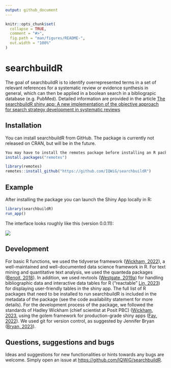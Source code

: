 ```yaml
---
output: github_document
---
```


<!-- README.md is generated from README.Rmd. Please edit that file -->

```r
knitr::opts_chunk$set(
  collapse = TRUE,
  comment = "#>",
  fig.path = "man/figures/README-",
  out.width = "100%"
)
```

# searchbuildR

<!-- badges: start -->

<!-- badges: end -->

The goal of searchbuildR is to identify overrepresented terms in a set of relevant references for a systematic review or evidence synthesis in general, which can then be applied in a boolean search in a bibliograpic database (e.g. PubMed). Detailed information are provided in the article [The searchbuildR shiny app: A new implementation of the objective approach for search strategy development in systematic reviews](https://doi.org/10.1002/cesm.12078)

## Installation

You can install searchbuildR from GitHub. The package is currently not released on CRAN, but will be in the future.

```r
You may have to install the remotes package before installing an R package from github
install.packages("remotes")

```

```r
library(remotes)
remotes::install_github("https://github.com/IQWiG/searchbuildR")

```

## Example

After installing the package you can launch the Shiny App locally in R:

```r
library(searchbuildR)
run_app()
```

The interface looks roughly like this (version 0.0.11):

<img src="inst/extdata/screenshot_searchbuildR.png"/>

## Development

For basic R functions, we used the tidyverse framework ([Wickham, 2022](https://CRAN.R-project.org/package=tidyverse)), a well-maintained and well-documented data science framework in R. For text mining and quantitative text analysis, we used the quanteda packages ([Benoit, 2018](https://doi.org/10.21105/joss.00774)). In addition, we used revtools ([Westgate, 2019a](https://doi.org/10.1002/jrsm.1374)) for handling bibliographic data and interactive data tables for R (“reactable” [Lin, 2023](https://CRAN.R-project.org/package=reactable)) for displaying user-friendly tables in the shiny app. The full list of R packages that need to be installed to run searchbuildR is included in the metadata of the package (see the code availability statement for more details). For the development process of the package, we followed the standards of Hadley Wickham (chief scientist at Posit PBC) ([Wickham, 2023](https://r-pkgs.org/, [Wickham, 2021](https://mastering-shiny.org/)), using the golem framework for production-grade shiny apps ([Fay, 2022](https://engineering-shiny.org/index.html)). We used git for version control, as suggested by Jennifer Bryan ([Bryan, 2023](https://happygitwithr.com/index.html)).\

## Questions, suggestions and bugs 

Ideas and suggestions for new functionalities or hints towards any bugs are welcome. Simply open an issue at <https://github.com/IQWiG/searchbuildR>.

